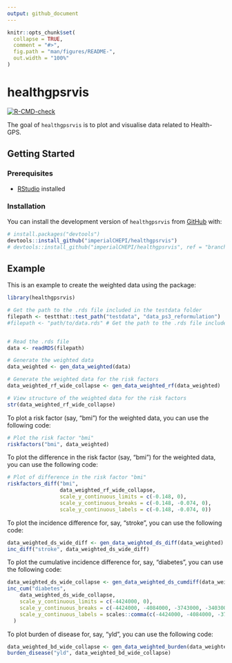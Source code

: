 ```yaml
---
output: github_document
---
```


<!-- README.md is generated from README.Rmd. Please edit that file -->

```r
knitr::opts_chunk$set(
  collapse = TRUE,
  comment = "#>",
  fig.path = "man/figures/README-",
  out.width = "100%"
)
```

# healthgpsrvis

<!-- badges: start -->
[![R-CMD-check](https://github.com/imperialCHEPI/healthgpsrvis/actions/workflows/R-CMD-check.yaml/badge.svg)](https://github.com/imperialCHEPI/healthgpsrvis/actions/workflows/R-CMD-check.yaml)
<!-- badges: end -->

The goal of `healthgpsrvis` is to plot and visualise data related to Health-GPS.

## Getting Started

### Prerequisites

- [RStudio](https://posit.co/download/rstudio-desktop/) installed
<!-- - [renv](https://rstudio.github.io/renv/) installed -->

### Installation

You can install the development version of `healthgpsrvis` from [GitHub](https://github.com/) with:

``` r
# install.packages("devtools")
devtools::install_github("imperialCHEPI/healthgpsrvis")
# devtools::install_github("imperialCHEPI/healthgpsrvis", ref = "branch-name")
```

## Example

This is an example to create the weighted data using the package:

```r
library(healthgpsrvis)

# Get the path to the .rds file included in the testdata folder
filepath <- testthat::test_path("testdata", "data_ps3_reformulation")
#filepath <- "path/to/data.rds" # Get the path to the .rds file included in any other local folder


# Read the .rds file
data <- readRDS(filepath)

# Generate the weighted data
data_weighted <- gen_data_weighted(data)

# Generate the weighted data for the risk factors
data_weighted_rf_wide_collapse <- gen_data_weighted_rf(data_weighted)

# View structure of the weighted data for the risk factors
str(data_weighted_rf_wide_collapse)
```

To plot a risk factor (say, "bmi") for the weighted data, you can use the following code:

```r
# Plot the risk factor "bmi"
riskfactors("bmi", data_weighted)
```

To plot the difference in the risk factor (say, "bmi") for the weighted data, you can use the following code:

```r
# Plot of difference in the risk factor "bmi"
riskfactors_diff("bmi", 
                 data_weighted_rf_wide_collapse,
                 scale_y_continuous_limits = c(-0.148, 0),
                 scale_y_continuous_breaks = c(-0.148, -0.074, 0),
                 scale_y_continuous_labels = c(-0.148, -0.074, 0))
```

To plot the incidence difference for, say, "stroke", you can use the following code:

```r
data_weighted_ds_wide_diff <- gen_data_weighted_ds_diff(data_weighted)
inc_diff("stroke", data_weighted_ds_wide_diff)
```

To plot the cumulative incidence difference for, say, "diabetes", you can use the following code:

```r
data_weighted_ds_wide_collapse <- gen_data_weighted_ds_cumdiff(data_weighted)
inc_cum("diabetes",
    data_weighted_ds_wide_collapse,
    scale_y_continuous_limits = c(-4424000, 0),
    scale_y_continuous_breaks = c(-4424000, -4084000, -3743000, -3403000, -3063000, -2722000, -2382000, -2042000, -1701000, -1361000, -1021000, -681000, -340000, 0),
    scale_y_continuous_labels = scales::comma(c(-4424000, -4084000, -3743000, -3403000, -3063000, -2722000, -2382000, -2042000, -1701000, -1361000, -1021000, -681000, -340000, 0))
  )
```

To plot burden of disease for, say, "yld", you can use the following code:

```r
data_weighted_bd_wide_collapse <- gen_data_weighted_burden(data_weighted)
burden_disease("yld", data_weighted_bd_wide_collapse)
```

<!--
### Cloning the Repository

```bash
git clone https://github.com/imperialCHEPI/healthgps-plots.git
cd healthgps-plots
```

### Setting Up the Project Environment with renv

1. Activate the renv environment:
```bash
Rscript -e 'renv::activate()'
```

2. Install project dependencies:
```bash
Rscript -e 'renv::restore()'
```

### Running the Script
You can now run the visualisation script using:
```bash
Rscript Visualisation.R path/to/HealthGPS_Result_S1.csv path/to/HealthGPS_Result_S2.csv path/to/HealthGPS_Result_S4.csv path/to/HealthGPS_Result_S5.csv
```

### Updating Dependencies
If you make changes to the project dependencies or want to ensure you have the latest versions, you can update the renv.lock file:
```bash
Rscript -e 'renv::snapshot()'
```

### Deactivating the renv Environment
After you are done using the project, you can deactivate the renv environment:
```bash
Rscript -e 'renv::deactivate()'
```
-->
